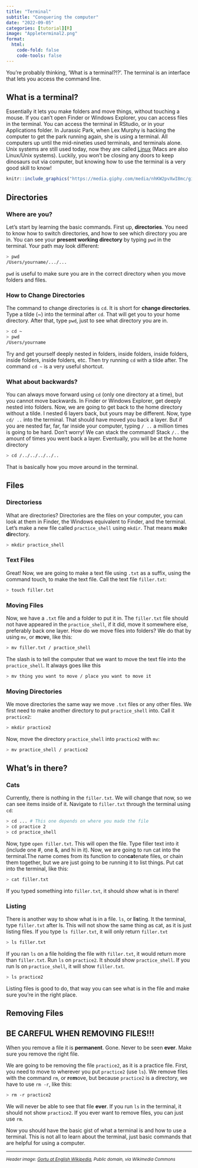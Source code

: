 ```yaml
---
title: "Terminal"
subtitle: "Conquering the computer"
date: "2022-09-05"
categories: [tutorial][R]
image: "Appleterminal2.png"
format:
  html:
    code-fold: false
    code-tools: false
---
```


You're probably thinking, 'What is a terminal?!?'. The terminal is an interface that lets you access the command line. 

## What is a terminal?

Essentially it lets you make folders and move things, without touching a mouse. If you can't open Finder or Windows Explorer, you can access files in the terminal. You can access the terminal in RStudio, or in your Applications folder. In Jurassic Park, when Lex Murphy is hacking the computer to get the park running again, she is using a terminal. All computers up until the mid-nineties used terminals, and terminals alone. Unix systems are still used today, now they are called [Linux](https://www.linux.com/what-is-linux/) (Macs are also Linux/Unix systems). Luckily, you won't be closing any doors to keep dinosaurs out via computer, but knowing how to use the terminal is a very good skill to know!

```r

knitr::include_graphics("https://media.giphy.com/media/nhKW2pvXwI8mc/giphy.gif")
```



## Directories
### Where are you?

Let's start by learning the basic commands. First up, **directories**. You need to know how to switch directories, and how to see which directory you are in. You can see your **present working directory** by typing `pwd` in the terminal. Your path may look different:

``` sh
> pwd
/Users/yourname/.../...
```
`pwd` is useful to make sure you are in the correct directory when you move folders and files.

### How to Change Directories

The command to change directories is `cd`. It is short for **change directories**. Type a tilde (~) into the terminal after `cd`. That will get you to your home directory. After that, type `pwd`, just to see what directory you are in. 

``` sh
> cd ~
> pwd
/Users/yourname
```

Try and get yourself deeply nested in folders, inside folders, inside folders, inside folders, inside folders, etc. Then try running `cd` with a tilde after. The command `cd ~` is a very useful shortcut.

### What about backwards?

You can always move forward using `cd` (only one directory at a time), but you cannot move backwards. In Finder or Windows Explorer, get deeply nested into folders. Now, we are going to get back to the home directory without a tilde. I nested 6 layers back, but yours may be different. Now, type `cd/ ..` into the terminal. That should have moved you back a layer. But if you are nested far, far, far inside your computer, typing `/ ..` a million times is going to be hard. Don't worry! We can stack the command! Stack `/..` the amount of times you went back a layer. Eventually, you will be at the home directory

``` sh
> cd /../../../../..
```

That is basically how you move around in the terminal.

## Files
### Directoriess

What are directories? Directories are the files on your computer, you can look at them in Finder, the Windows equivalent to Finder, and the terminal. Let's make a new file called `practice_shell` using `mkdir`. That means **m**a**k**e **dir**ectory.

``` sh
> mkdir practice_shell
```
### Text Files
Great! Now, we are going to make a text file using `.txt` as a suffix, using the command touch, to make the text file. Call the text file `filler.txt`: 

``` sh
> touch filler.txt
```

### Moving Files

Now, we have a `.txt` file and a folder to put it in. The `filler.txt` file should not have appeared in the `practice_shell`, if it did, move it somewhere else, preferably back one layer. How do we move files into folders? We do that by using `mv`, or **m**o**v**e, like this:

``` sh
> mv filler.txt / practice_shell
```
The slash is to tell the computer that we want to move the text file into the `practice_shell`. It always goes like this

``` sh
> mv thing you want to move / place you want to move it
```
### Moving Directories

We move directories the same way we move `.txt` files or any other files. We first need to make another directory to put `practice_shell` into. Call it `practice2`: 

``` sh
> mkdir practice2
```

Now, move the directory `practice_shell` into `practice2` with `mv`:

``` sh
> mv practice_shell / practice2
```

## What's in there?
### Cats

Currently, there is nothing in the `filler.txt`. We will change that now, so we can see items inside of it. Navigate to `filler.txt` through the terminal using `cd`:

``` sh
> cd ... # This one depends on where you made the file
> cd practice 2
> cd practice_shell
```
Now, type `open filler.txt`. This will open the file. Type filler text into it (include one #, one &, and hi in it). Now, we are going to run cat into the terminal.The name comes from its function to con**cat**enate files, or chain them together, but we are just going to be running it to list things. Put cat into the terminal, like this:

``` sh
> cat filler.txt
```

If you typed something into `filler.txt`, it should show what is in there!

### Listing 

There is another way to show what is in a file. `ls`, or **l**i**s**ting. It the terminal, type `filler.txt` after ls. This will not show the same thing as cat, as it is just listing files. If you type `ls filler.txt`, it will only return `filler.txt`

``` sh
> ls filler.txt
```

If you ran `ls` on a file holding the file with `filler.txt`, it would return more than `filler.txt`. Run `ls` on `practice2`. It should show `practice_shell`. If you run ls on `practice_shell`, it will show `filler.txt`.

``` sh
> ls practice2
```

Listing files is good to do, that way you can see what is in the file and make sure you're in the right place.

## Removing Files

:::{.callout-warning}
## BE CAREFUL WHEN REMOVING FILES!!!
When you remove a file it is **permanent**. Gone. Never to be seen **ever**. Make sure you remove the right file. 
:::

We are going to be removing the file `practice2`, as it is a practice file. First, you need to move to wherever you put `practice2` (use `ls`). We remove files with the command `rm`, or **r**e**m**ove, but because `practice2` is a directory, we have to use `rm -r`, like this:

``` sh
> rm -r practice2
```
We will never be able to see that file **ever**. If you run `ls` in the terminal, it should not show `practice2`. If you ever want to remove files, you can just use `rm`.

Now you should have the basic gist of what a terminal is and how to use a terminal. This is not all to learn about the terminal, just basic commands that are helpful for using a computer.

---
<small class="text-muted">*Header image: <a href="https://commons.wikimedia.org/wiki/File:Appleterminal2.png">Gortu at English Wikipedia</a>, Public domain, via Wikimedia Commons*</small>
